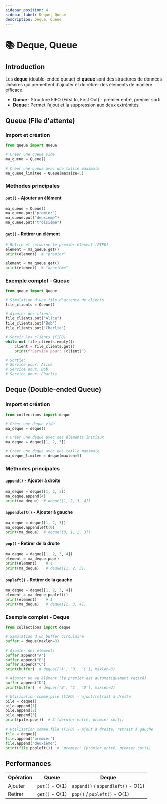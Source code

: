 ```yaml
---
sidebar_position: 4
sidebar_label: Deque, Queue
description: Deque, Queue
---
```


# 📚 Deque, Queue

## Introduction

Les **deque** (double-ended queue) et **queue** sont des structures de données
linéaires qui permettent d'ajouter et de retirer des éléments de manière
efficace.

- **Queue** : Structure FIFO (First In, First Out) - premier entré, premier
  sorti
- **Deque** : Permet l'ajout et la suppression aux deux extrémités

## Queue (File d'attente)

### Import et création
```python
from queue import Queue

# Créer une queue vide
ma_queue = Queue()

# Créer une queue avec une taille maximale
ma_queue_limitee = Queue(maxsize=5)
```

### Méthodes principales

#### `put()` - Ajouter un élément
```python
ma_queue = Queue()
ma_queue.put("premier")
ma_queue.put("deuxième")
ma_queue.put("troisième")
```

#### `get()` - Retirer un élément
```python
# Retire et retourne le premier élément (FIFO)
element = ma_queue.get()
print(element)  # "premier"

element = ma_queue.get()
print(element)  # "deuxième"
```

### Exemple complet - Queue
```python
from queue import Queue

# Simulation d'une file d'attente de clients
file_clients = Queue()

# Ajouter des clients
file_clients.put("Alice")
file_clients.put("Bob")
file_clients.put("Charlie")

# Servir les clients (FIFO)
while not file_clients.empty():
    client = file_clients.get()
    print(f"Service pour: {client}")

# Sortie:
# Service pour: Alice
# Service pour: Bob
# Service pour: Charlie
```

## Deque (Double-ended Queue)

### Import et création
```python
from collections import deque

# Créer une deque vide
ma_deque = deque()

# Créer une deque avec des éléments initiaux
ma_deque = deque([1, 2, 3])

# Créer une deque avec une taille maximale
ma_deque_limitee = deque(maxlen=5)
```

### Méthodes principales

#### `append()` - Ajouter à droite
```python
ma_deque = deque([1, 2, 3])
ma_deque.append(4)
print(ma_deque)  # deque([1, 2, 3, 4])
```

#### `appendleft()` - Ajouter à gauche
```python
ma_deque = deque([1, 2, 3])
ma_deque.appendleft(0)
print(ma_deque)  # deque([0, 1, 2, 3])
```

#### `pop()` - Retirer de la droite
```python
ma_deque = deque([1, 2, 3, 4])
element = ma_deque.pop()
print(element)    # 4
print(ma_deque)   # deque([1, 2, 3])
```

#### `popleft()` - Retirer de la gauche
```python
ma_deque = deque([1, 2, 3, 4])
element = ma_deque.popleft()
print(element)    # 1
print(ma_deque)   # deque([2, 3, 4])
```

### Exemple complet - Deque
```python
from collections import deque

# Simulation d'un buffer circulaire
buffer = deque(maxlen=3)

# Ajouter des éléments
buffer.append("A")
buffer.append("B")
buffer.append("C")
print(buffer)  # deque(['A', 'B', 'C'], maxlen=3)

# Ajouter un 4e élément (le premier est automatiquement retiré)
buffer.append("D")
print(buffer)  # deque(['B', 'C', 'D'], maxlen=3)

# Utilisation comme pile (LIFO) - ajout/retrait à droite
pile = deque()
pile.append(1)
pile.append(2)
pile.append(3)
print(pile.pop())  # 3 (dernier entré, premier sorti)

# Utilisation comme file (FIFO) - ajout à droite, retrait à gauche
file = deque()
file.append("premier")
file.append("deuxième")
print(file.popleft())  # "premier" (premier entré, premier sorti)
```

## Performances

| Opération | Queue | Deque |
|-----------|--------|-------|
| Ajouter | `put()` - O(1) | `append()` / `appendleft()` - O(1) |
| Retirer | `get()` - O(1) | `pop()` / `popleft()` - O(1) |
